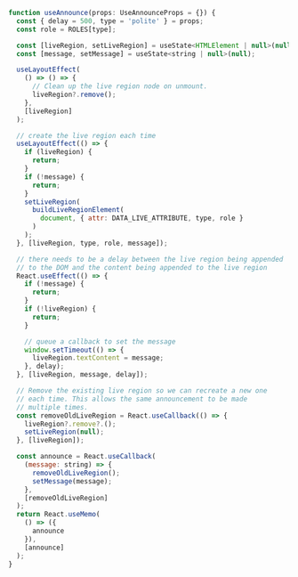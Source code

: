 ```js !!
function useAnnounce(props: UseAnnounceProps = {}) {
  const { delay = 500, type = 'polite' } = props;
  const role = ROLES[type];

  const [liveRegion, setLiveRegion] = useState<HTMLElement | null>(null);
  const [message, setMessage] = useState<string | null>(null);

  useLayoutEffect(
    () => () => {
      // Clean up the live region node on unmount.
      liveRegion?.remove();
    },
    [liveRegion]
  );

  // create the live region each time
  useLayoutEffect(() => {
    if (liveRegion) {
      return;
    }
    if (!message) {
      return;
    }
    setLiveRegion(
      buildLiveRegionElement(
        document, { attr: DATA_LIVE_ATTRIBUTE, type, role }
      )
    );
  }, [liveRegion, type, role, message]);

  // there needs to be a delay between the live region being appended
  // to the DOM and the content being appended to the live region
  React.useEffect(() => {
    if (!message) {
      return;
    }
    if (!liveRegion) {
      return;
    }

    // queue a callback to set the message
    window.setTimeout(() => {
      liveRegion.textContent = message;
    }, delay);
  }, [liveRegion, message, delay]);

  // Remove the existing live region so we can recreate a new one
  // each time. This allows the same announcement to be made
  // multiple times.
  const removeOldLiveRegion = React.useCallback(() => {
    liveRegion?.remove?.();
    setLiveRegion(null);
  }, [liveRegion]);

  const announce = React.useCallback(
    (message: string) => {
      removeOldLiveRegion();
      setMessage(message);
    },
    [removeOldLiveRegion]
  );
  return React.useMemo(
    () => ({
      announce
    }),
    [announce]
  );
}
```
